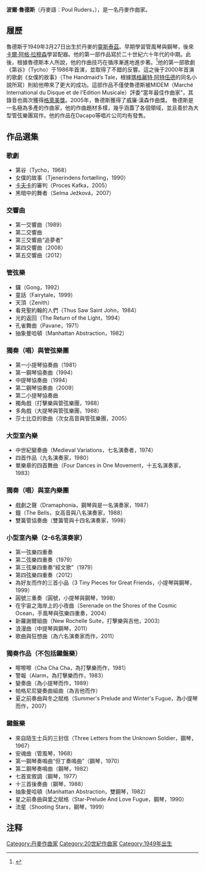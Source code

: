 '''波爾·魯德斯'''（丹麥語：Poul Ruders，{{bd|1949年|3月27日||}}），是一名丹麥作曲家。

== 履歷 ==
魯德斯于1949年3月27日出生於丹麥的[[靈斯泰茲|靈斯泰茲]]。早期學習管風琴與鋼琴，後來[[卡爾·阿格·拉穆森|卡爾·阿格·拉穆森]]學習配器。他的第一部作品寫於二十世紀六十年代的中期。此後，根據魯德斯本人所說，他的作曲技巧在循序漸進地進步著。<ref name="ruders">{{cite web | publisher=Poul Ruders | title=About Poul Ruders | url=http://poulruders.net/about/ | access-date=2014-01-02 | archive-date=2020-12-21 | archive-url=https://web.archive.org/web/20201221173713/http://poulruders.net/about | dead-url=no }}</ref>他的第一部歌劇《第谷》（Tycho）于1986年首演，並取得了不錯的反響。這之後于2000年首演的歌劇《女僕的故事》（The Handmaid’s Tale，根據[[瑪格麗特·阿特伍德|瑪格麗特·阿特伍德]]的同名小說所寫）則給他帶來了更大的成功。這部作品不僅使魯德斯被MIDEM（Marché International du Disque et de l'Edition Musicale）評委“當年最佳作曲家”，其錄音也兩次獲得[[格萊美獎|格萊美獎]]。2005年，魯德斯獲得了威廉·漢森作曲獎。
魯德斯是一名極為多產的作曲家，他的作曲題材多樣，幾乎涵蓋了各個領域，並且善於為大型管弦樂團寫作。他的作品在Dacapo等唱片公司均有發售。

== 作品選集 ==
=== 歌劇 ===
*第谷（Tycho，1968）
*女僕的故事（Tjenerindens fortælling，1990）
*[[卡夫卡|卡夫卡]]的審判（Proces Kafka，2005）
*黑暗中的舞者（Selma Ježková，2007）
=== 交響曲 ===
*第一交響曲（1989）
*第二交響曲
*第三交響曲“追夢者”
*第四交響曲（2008）
*第五交響曲（2012）
=== 管弦樂 ===
*鑼（Gong，1992）
*童話（Fairytale，1999）
*天頂（Zenith）
*看見聖約翰的人們（Thus Saw Saint John，1984）
*光的返回（The Return of the Light，1994）
*孔雀舞曲（Pavane，1971）
*抽象曼哈頓（Manhattan Abstraction，1982）
=== 獨奏（唱）與管弦樂團 ===
*第一小提琴協奏曲（1981）
*第一鋼琴協奏曲（1994）
*中提琴協奏曲（1994）
*第二鋼琴協奏曲（2009）
*第二小提琴協奏曲
*獨角戲（打擊樂與管弦樂團，1988）
*多角戲（大提琴與管弦樂團，1988）
*莎士比亞的歌曲（次女高音與管弦樂團，2005）
=== 大型室內樂 ===
*中世紀變奏曲（Medieval Variations，七名演奏者，1974）
*四首作品（九名演奏家，1980）
*單樂章的四首舞曲（Four Dances in One Movement，十五名演奏家，1983）
=== 獨奏（唱）與室內樂團 ===
*戲劇之聲（Dramaphonia，鋼琴與是一名演奏家，1987）
*鐘（The Bells，女高音與八名演奏家，1988）
*雙簧管協奏曲（雙簧管與十四名演奏家，1998）
=== 小型室內樂（2-6名演奏家） ===
*第一弦樂四重奏
*第二弦樂四重奏（1979）
*第三弦樂四重奏“經文歌”（1979）
*第四弦樂四重奏（2012）
*為好友而作的三首小品（3 Tiny Pieces for Great Friends，小提琴與鋼琴，1999）
*圓號三重奏（圓號，小提琴與鋼琴，1998）
*在宇宙之海岸上的小夜曲（Serenade on the Shores of the Cosmic Ocean，手風琴與弦樂四重奏，2004）
*新羅謝爾組曲（New Rochelle Suite，打擊樂與吉他，2003）
*浪漫曲（中提琴與鋼琴，2011）
*歌曲與狂想曲（為六名演奏家而作，2011）
=== 獨奏作品（不包括鍵盤樂） ===
*嚓嚓嚓（Cha Cha Cha，為打擊樂而作，1981）
*警報（Alarm，為打擊樂而作，1983）
*變奏曲（為小提琴而作，1989）
*帕格尼尼變奏曲組曲（為吉他而作）
*夏之前奏曲與冬之賦格（Summer's Prelude and Winter's Fugue，為小提琴而作，2007）
=== 鍵盤樂 ===
*來自陌生士兵的三封信（Three Letters from the Unknown Soldier，鋼琴，1967）
*安魂曲（管風琴，1968）
*第一鋼琴奏鳴曲“但丁奏鳴曲”（鋼琴，1970）
*第二鋼琴奏鳴曲（鋼琴，1982）
*七首宣敘調（鋼琴，1977）
*十三首後奏曲（鋼琴，1988）
*抽象曼哈頓（Manhattan Abstraction，雙鋼琴，1982）
*星之前奏曲與愛之賦格（Star-Prelude And Love Fugue，鋼琴，1990）
*流星（Shooting Stars，鋼琴，1999）


== 注释 ==
<references/>

{{Authority control}}
[[Category:丹麥作曲家|Category:丹麥作曲家]]
[[Category:20世紀作曲家|Category:20世紀作曲家]]
[[Category:1949年出生|Category:1949年出生]]